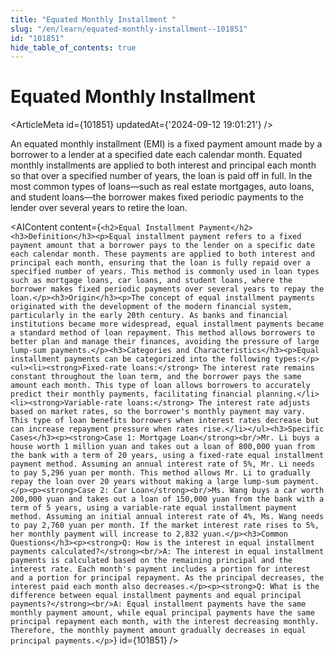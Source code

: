 ```yaml
---
title: "Equated Monthly Installment "
slug: "/en/learn/equated-monthly-installment--101851"
id: "101851"
hide_table_of_contents: true
---
```



# Equated Monthly Installment 

<ArticleMeta id={101851} updatedAt={'2024-09-12 19:01:21'} />
<div className='border-solid border-b border-t-0 my-4 border-[var(--ifm-color-gray-300)]' />

An equated monthly installment (EMI) is a fixed payment amount made by a borrower to a lender at a specified date each calendar month. Equated monthly installments are applied to both interest and principal each month so that over a specified number of years, the loan is paid off in full. In the most common types of loans—such as real estate mortgages, auto loans, and student loans—the borrower makes fixed periodic payments to the lender over several years to retire the loan.

<AIContent content={`<h2>Equal Installment Payment</h2><h3>Definition</h3><p>Equal installment payment refers to a fixed payment amount that a borrower pays to the lender on a specific date each calendar month. These payments are applied to both interest and principal each month, ensuring that the loan is fully repaid over a specified number of years. This method is commonly used in loan types such as mortgage loans, car loans, and student loans, where the borrower makes fixed periodic payments over several years to repay the loan.</p><h3>Origin</h3><p>The concept of equal installment payments originated with the development of the modern financial system, particularly in the early 20th century. As banks and financial institutions became more widespread, equal installment payments became a standard method of loan repayment. This method allows borrowers to better plan and manage their finances, avoiding the pressure of large lump-sum payments.</p><h3>Categories and Characteristics</h3><p>Equal installment payments can be categorized into the following types:</p><ul><li><strong>Fixed-rate loans:</strong> The interest rate remains constant throughout the loan term, and the borrower pays the same amount each month. This type of loan allows borrowers to accurately predict their monthly payments, facilitating financial planning.</li><li><strong>Variable-rate loans:</strong> The interest rate adjusts based on market rates, so the borrower's monthly payment may vary. This type of loan benefits borrowers when interest rates decrease but can increase repayment pressure when rates rise.</li></ul><h3>Specific Cases</h3><p><strong>Case 1: Mortgage Loan</strong><br/>Mr. Li buys a house worth 1 million yuan and takes out a loan of 800,000 yuan from the bank with a term of 20 years, using a fixed-rate equal installment payment method. Assuming an annual interest rate of 5%, Mr. Li needs to pay 5,296 yuan per month. This method allows Mr. Li to gradually repay the loan over 20 years without making a large lump-sum payment.</p><p><strong>Case 2: Car Loan</strong><br/>Ms. Wang buys a car worth 200,000 yuan and takes out a loan of 150,000 yuan from the bank with a term of 5 years, using a variable-rate equal installment payment method. Assuming an initial annual interest rate of 4%, Ms. Wang needs to pay 2,760 yuan per month. If the market interest rate rises to 5%, her monthly payment will increase to 2,832 yuan.</p><h3>Common Questions</h3><p><strong>Q: How is the interest in equal installment payments calculated?</strong><br/>A: The interest in equal installment payments is calculated based on the remaining principal and the interest rate. Each month's payment includes a portion for interest and a portion for principal repayment. As the principal decreases, the interest paid each month also decreases.</p><p><strong>Q: What is the difference between equal installment payments and equal principal payments?</strong><br/>A: Equal installment payments have the same monthly payment amount, while equal principal payments have the same principal repayment each month, with the interest decreasing monthly. Therefore, the monthly payment amount gradually decreases in equal principal payments.</p>`} id={101851} />
